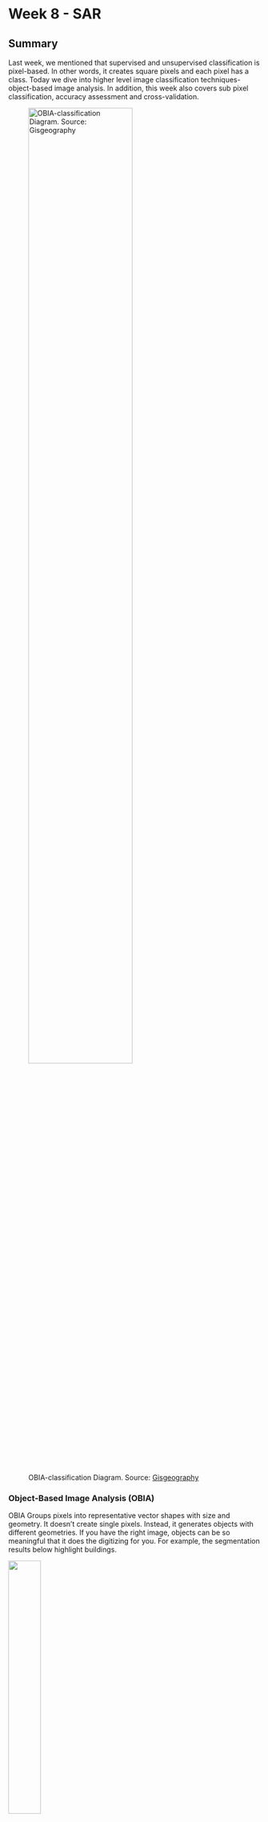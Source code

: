 # Week 8 - SAR

## Summary

Last week, we mentioned that supervised and unsupervised classification is pixel-based. In other words, it creates square pixels and each pixel has a class. Today we dive into higher level image classification techniques- object-based image analysis. In addition, this week also covers sub pixel classification, accuracy assessment and cross-validation.

![OBIA-classification Diagram. Source: [Gisgeography](https://gisgeography.com/obia-object-based-image-analysis-geobia/)](week7-images/OBIA-classification1-1.png){width="70%"}

### Object-Based Image Analysis (OBIA)

OBIA Groups pixels into representative vector shapes with size and geometry. It doesn’t create single pixels. Instead, it generates objects with different geometries. If you have the right image, objects can be so meaningful that it does the digitizing for you. For example, the segmentation results below highlight buildings.

![](week7-images/obia-segmentation-clustering-ml.png){width="36%"}                         ![](week7-images/object-based-diagram.png){width="45%"}

Source: [Gisgeography](https://gisgeography.com/obia-object-based-image-analysis-geobia/)

Four steps to perform OBIA classification:

1.  Perform multiresolution segmentation
2.  Select training areas
3.  Define statistics
4.  Classify

In OBIA classification, we can use different methods to classify objects. For example,

-   **shape**: if we want to classify buildings, we can use a shape statistic such as “rectangular fit”. This tests an object’s geometry to the shape of a rectangle.

-   **texture**: homogeneity of an object. For example, water is mostly homogeneous because it’s mostly dark blue. But forests have shadows and are a mix of green and black.

-   **spectral**: we can use the mean value of spectral properties such as near-infrared, short-wave infrared, red, green, or blue.

-   **geographic context**: objects have proximity and distance relationships between neighbors.

-   **Nearest neighbor (NN) classification**: similar to supervised classification

![Each object in OBIA has statistics associated with it. On the right, is image object information for the selected building regarding its shape, size and spectral characteristics. Source: [Gisgeography](https://gisgeography.com/obia-object-based-image-analysis-geobia/)](week7-images/OBIA-Image-Object-Information-1-1.png){width="77%"}

### How to decide which image classification technique to use?

Let’s say we want to classify trees in high spatial resolution image.

We decide to choose all pixels with high NDVI in that image. But this could also misclassify other pixels in the image that aren’t trees. For this reason, pixel-based classification like unsupervised and supervised classification gives a "salt and pepper" look, which means image appears to be speckled with noise or granular variations.

![Unsupervised classification with unwanted speckle classification. Source: [Gisgeography](https://gisgeography.com/obia-object-based-image-analysis-geobia/)](week7-images/Unsupervised-Classification-Salt-Pepper.png){width="77%"}

Humans naturally aggregate spatial information into groups. Multiresolution segmentation does this task by grouping homogenous pixels into objects. Water features are easily recognizable after multiresolution segmentation. This is how humans visualize spatial features.

**So, when should we use pixel-based (unsupervised and supervised classification) or object-based classification?**

![Source: [Gisgeography](https://gisgeography.com/obia-object-based-image-analysis-geobia/)](week7-images/Spatial-Resolution-Comparison.png){width="80%"}

As I illustrated before, spatial resolution is an important factor when selecting image classification techniques. When we have a low spatial resolution image, both traditional pixel-based and object-based image classification techniques perform well. In contrast, when we have a high spatial resolution image, OBIA is superior to traditional pixel-based classification.

### Sub-pixel Analysis

Sub-pixel means that each pixel will be divided into smaller units to implement interpolation algorithms for these smaller units.

Sub-pixel mapping, which in most cases can be regarded as a subsequent procedure to spectral unmixing, aims to arrange the spatial location of possible classes inside each mixed pixel given the obtained abundance map.

![An example of sub-pixel analysis, comparing high-resolution imagery with images processed from medium-resolution remote sensing data such as Landsat. Source: [(MacLachlan et al., 2017)](https://doi.org/10.1080/01431161.2017.1346403)](week7-images/Subpixel%20land-cover%20classification%20for%20improved%20urban%20area%20estimates%20using%20Landsat.jpg){width="50%"}

The goal of sub-pixel analysis is to extract more detailed information at the pixel level. For example, even if a pixel is primarily covered by buildings, if it also includes a portion of roads and vegetation, sub-pixel analysis will be able to identify these proportions. This is particularly useful for urban planning and environmental monitoring, as it allows for more precise mapping and monitoring of urban land use and changes.

### Accuracy Assessment

Confusion Matrix is a fundamental tool for assessing the performance of classification models in machine learning and statistics. It provides a visual representation of the actual vs. predicted outcomes for a binary classifier, helping to understand how well the model performs in distinguishing between two classes (e.g., spam vs. non-spam in email filtering).





## Applications

Synthetic Aperture Radar (SAR) technology is widely applied in change detection in real-world scenarios, including disaster assessment, urban development planning, agricultural development, environmental monitoring and other fields.

### Disaster Assessment

After the devastating explosion in Beirut's port area on August 4, 2020, SAR (Synthetic Aperture Radar) technology played a crucial role in assessing the extent of the damage. Scientists utilized satellite radar imagery to create damage proxy maps, which helped identify areas needing immediate assistance. The dark red pixels on these maps indicated the most severe damage, while orange and yellow areas represented moderately or partially damaged zones. This mapping was crucial for guiding emergency response and relief efforts, illustrating the power of SAR technology in disaster situations.

![July 29 - August 5, 2020 Scientists Map Beirut Blast Damage. Source: [Earthobservatory.Nasa](https://earthobservatory.nasa.gov/images/147098/scientists-map-beirut-blast-damage)](week8-images/beirut_aria_2020218.jpg){width="80%"}

### Urban Expansion Monitoring

As the pace of global urbanization accelerates, SAR (Synthetic Aperture Radar) data plays a crucial role in monitoring and planning urban development. By analyzing a series of continuous SAR images, it is possible to track the expansion of urban boundaries, growth of buildings, and changes in urban green spaces. In a 2020 study, researchers utilized multi-temporal SAR data to analyze the urban expansion of Guangzhou, China. This study demonstrated the efficiency and accuracy of SAR technology in monitoring the process of urbanization ([Guo et al., 2021](https://doi.org/10.3390/su13052944)).

### Agricultural Development

The application of SAR (Synthetic Aperture Radar) technology in agricultural monitoring encompasses multiple aspects, including estimation of crop planting area, monitoring of crop growth, and measurement of soil moisture. For instance, in some regions of Africa, SAR is used to monitor crop conditions and estimate yields, especially during the rainy season when cloud cover renders traditional optical satellite data inaccessible. This information is crucial for food security assessments and optimizing irrigation management plans. By analyzing SAR data, it was possible to successfully predict the wheat yield in Australia, providing a new monitoring tool for global agricultural production.

![Source: [Carto](https://carto.com/blog/agritech-spatial-data-predicting-crop-yield-in-rural-australia)](week8-images/63848a9230aa4b79c195040e_das-croppinghub2.png){width="80%"}


### Environmental Change Monitoring

SAR data is highly effective for monitoring environmental changes, such as deforestation, wetland changes, and glacier retreat. SAR images provide continuous data on surface coverage and terrain changes, which is crucial for assessing the impacts of climate change. For example, a recent study used SAR technology to monitor changes in the Amazon rainforest in South America. By comparing SAR images from different times, researchers were able to accurately quantify the extent of deforestation and degradation.

![Tracking Amazon Deforestation from Above-1. Source: [Earthobservatory.Nasa](https://earthobservatory.nasa.gov/images/145988/tracking-amazon-deforestation-from-above)](week8-images/forestlossanimation_oli_2000_2018.mp4){width="80%"}

![Tracking Amazon Deforestation from Above-2. Source: [Earthobservatory.Nasa](https://earthobservatory.nasa.gov/images/145988/tracking-amazon-deforestation-from-above)](week8-images/yurimaguas_oli_2019191.gif){width="80%"}

## Reflection

It's the final week of my learning diary, I want to express my profound gratitude for your patient reading. ❤️ This unique assignment markes a series of firsts in my academic journey. For the first time in my life, I've curated a personal website chronicling my learning process and achievements throughout my course. The use of Quarto and Xaringan to craft web-based books and presentations bring me the convenience of accessing and reviewing these materials anytime and anywhere. It doesn't just significantly contribute to my personal archive but also empowers me to showcase my work to others through a simple URL.

During this two-month course on remote sensing, I truly experienced the miracle of scientific and technological progress. As I move forward in my career, the lessons learned and the materials created during this course will serve as invaluable resources, continually inspiring and guiding me. Lastly, I owe a debt of gratitude to my instructor, whose innovative approach to assignments has profoundly impacted me, it was a journey of discovery, creation, and growth. Thank you for opening the door to this enriching experience and for guiding me through this transformative process. I cherish the knowledge, skills and the warm memory gained from this endeavor, and I am excited to see where this journey takes me next. 😊
